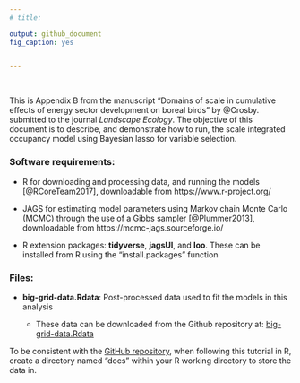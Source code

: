 ```yaml
---
# title: 

output: github_document
fig_caption: yes


---
```


\ 

This is Appendix B from the manuscript "Domains of scale in cumulative effects of energy sector development on boreal birds" by @Crosby. submitted to the journal *Landscape Ecology*. The objective of this document is to describe, and demonstrate how to run, the scale integrated occupancy model using Bayesian lasso for variable selection. 

### Software requirements:  

* R for downloading and processing data, and running the models [@RCoreTeam2017], downloadable from https://www.r-project.org/  

* JAGS for estimating model parameters using Markov chain Monte Carlo (MCMC) through the use of a Gibbs sampler [@Plummer2013], downloadable from https://mcmc-jags.sourceforge.io/  

* R extension packages: **tidyverse**, **jagsUI**, and **loo**. These can be installed from R using the "install.packages" function  


### Files:  

* **big-grid-data.Rdata**: Post-processed data used to fit the models in this analysis 

  - These data can be downloaded from the Github repository at: [big-grid-data.Rdata](https://github.com/crosbya1/multi-level-occupancy/blob/main/docs/big-grid-data.Rdata)

To be consistent with the [GitHub repository](https://github.com/crosbya1/multi-level-occupancy), when following this tutorial in R, create a directory named "docs" within your R working directory to store the data in. 

